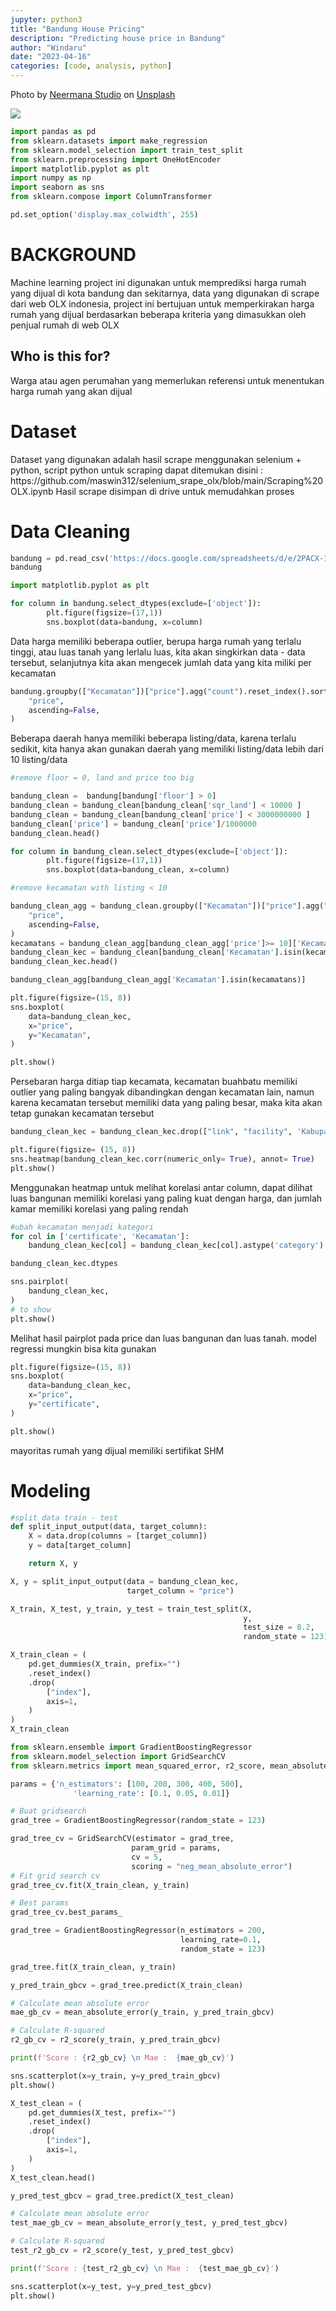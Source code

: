 ```yaml
---
jupyter: python3
title: "Bandung House Pricing"
description: "Predicting house price in Bandung"
author: "Windaru"
date: "2023-04-16"
categories: [code, analysis, python]
---
```



Photo by <a href="https://unsplash.com/@neermana?utm_source=unsplash&utm_medium=referral&utm_content=creditCopyText">Neermana Studio</a> on <a href="https://unsplash.com/photos/SYKYxuT2o5w?utm_source=unsplash&utm_medium=referral&utm_content=creditCopyText">Unsplash</a>

![](thumbnail.jpg)  


```python
import pandas as pd
from sklearn.datasets import make_regression
from sklearn.model_selection import train_test_split
from sklearn.preprocessing import OneHotEncoder
import matplotlib.pyplot as plt
import numpy as np
import seaborn as sns
from sklearn.compose import ColumnTransformer
```

```python
pd.set_option('display.max_colwidth', 255)
```

# BACKGROUND


Machine learning project ini digunakan untuk memprediksi harga rumah yang dijual di kota bandung dan sekitarnya, data yang digunakan di scrape dari web OLX indonesia, project ini bertujuan untuk memperkirakan harga rumah yang dijual berdasarkan beberapa kriteria yang dimasukkan oleh penjual rumah di web OLX

## Who is this for?

Warga atau agen perumahan yang memerlukan referensi untuk menentukan harga rumah yang akan dijual

# Dataset

Dataset yang digunakan adalah hasil scrape menggunakan selenium + python, script python untuk scraping dapat ditemukan disini :  https://github.com/maswin312/selenium_srape_olx/blob/main/Scraping%20OLX.ipynb
Hasil scrape disimpan di drive untuk memudahkan proses 

# Data Cleaning

```python
bandung = pd.read_csv('https://docs.google.com/spreadsheets/d/e/2PACX-1vTAR6OtAl_QcmB5_YkJ6M_YTifhCd5Z1gJtoXFJoaPJWcL5fh5n2DnHRIanJBMOOLF5WRjprZXQP-c7/pub?gid=853666521&single=true&output=csv')
bandung
```

```python
import matplotlib.pyplot as plt

for column in bandung.select_dtypes(exclude=['object']):
        plt.figure(figsize=(17,1))
        sns.boxplot(data=bandung, x=column)
```

Data harga memiliki beberapa outlier, berupa harga rumah yang terlalu tinggi, atau luas tanah yang lerlalu luas, kita akan singkirkan data - data tersebut,
selanjutnya kita akan mengecek jumlah data yang kita miliki per kecamatan

```python
bandung.groupby(["Kecamatan"])["price"].agg("count").reset_index().sort_values(
    "price",
    ascending=False,
)
```

Beberapa daerah hanya memiliki beberapa listing/data, karena terlalu sedikit, kita hanya akan gunakan daerah yang memiliki listing/data lebih dari 10 listing/data

```python
#remove floor = 0, land and price too big

bandung_clean =  bandung[bandung['floor'] > 0]
bandung_clean = bandung_clean[bandung_clean['sqr_land'] < 10000 ]
bandung_clean = bandung_clean[bandung_clean['price'] < 3000000000 ]
bandung_clean['price'] = bandung_clean['price']/1000000
bandung_clean.head()
```

```python
for column in bandung_clean.select_dtypes(exclude=['object']):
        plt.figure(figsize=(17,1))
        sns.boxplot(data=bandung_clean, x=column)
```

```python
#remove kecamatan with listing < 10

bandung_clean_agg = bandung_clean.groupby(["Kecamatan"])["price"].agg("count").reset_index().sort_values(
    "price",
    ascending=False,
)
kecamatans = bandung_clean_agg[bandung_clean_agg['price']>= 10]['Kecamatan']
bandung_clean_kec = bandung_clean[bandung_clean['Kecamatan'].isin(kecamatans)]
bandung_clean_kec.head()

```

```python
bandung_clean_agg[bandung_clean_agg['Kecamatan'].isin(kecamatans)]
```

```python
plt.figure(figsize=(15, 8))
sns.boxplot(
    data=bandung_clean_kec,
    x="price",
    y="Kecamatan",
)

plt.show()
```

Persebaran harga ditiap tiap kecamata, kecamatan buahbatu memiliki outlier yang paling bangyak dibandingkan dengan kecamatan lain, namun karena kecamatan tersebut memiliki data yang paling besar, maka kita akan tetap gunakan kecamatan tersebut

```python
bandung_clean_kec = bandung_clean_kec.drop(["link", "facility", 'Kabupaten', 'Provinsi'], axis=1)
```

```python
plt.figure(figsize= (15, 8))
sns.heatmap(bandung_clean_kec.corr(numeric_only= True), annot= True)
plt.show()
```

Menggunakan heatmap untuk melihat korelasi antar column, dapat dilihat luas bangunan memiliki korelasi yang paling kuat dengan harga, dan jumlah kamar memiliki korelasi yang paling rendah

```python
#ubah kecamatan menjadi kategori
for col in ['certificate', 'Kecamatan']:
    bandung_clean_kec[col] = bandung_clean_kec[col].astype('category')
```

```python
bandung_clean_kec.dtypes
```

```python
sns.pairplot(
    bandung_clean_kec,
)
# to show
plt.show()
```

Melihat hasil pairplot pada price dan luas bangunan dan luas tanah. model regressi mungkin bisa kita gunakan

```python
plt.figure(figsize=(15, 8))
sns.boxplot(
    data=bandung_clean_kec,
    x="price",
    y="certificate",
)

plt.show()
```

mayoritas rumah yang dijual memiliki sertifikat SHM

# Modeling

```python
#split data train - test
def split_input_output(data, target_column):
    X = data.drop(columns = [target_column])
    y = data[target_column]

    return X, y

X, y = split_input_output(data = bandung_clean_kec,
                          target_column = "price")
```

```python
X_train, X_test, y_train, y_test = train_test_split(X,
                                                    y,
                                                    test_size = 0.2,
                                                    random_state = 123)
```

```python
X_train_clean = (
    pd.get_dummies(X_train, prefix="")
    .reset_index()
    .drop(
        ["index"],
        axis=1,
    )
)
X_train_clean
```

```python
from sklearn.ensemble import GradientBoostingRegressor
from sklearn.model_selection import GridSearchCV 
from sklearn.metrics import mean_squared_error, r2_score, mean_absolute_error

params = {'n_estimators': [100, 200, 300, 400, 500],
              'learning_rate': [0.1, 0.05, 0.01]}

# Buat gridsearch
grad_tree = GradientBoostingRegressor(random_state = 123)

grad_tree_cv = GridSearchCV(estimator = grad_tree,
                           param_grid = params,
                           cv = 5,
                           scoring = "neg_mean_absolute_error")
# Fit grid search cv
grad_tree_cv.fit(X_train_clean, y_train)

# Best params
grad_tree_cv.best_params_
```

```python
grad_tree = GradientBoostingRegressor(n_estimators = 200,
                                      learning_rate=0.1,
                                      random_state = 123)

grad_tree.fit(X_train_clean, y_train)
```

```python
y_pred_train_gbcv = grad_tree.predict(X_train_clean)

# Calculate mean absolute error
mae_gb_cv = mean_absolute_error(y_train, y_pred_train_gbcv)

# Calculate R-squared
r2_gb_cv = r2_score(y_train, y_pred_train_gbcv)
```

```python
print(f'Score : {r2_gb_cv} \n Mae :  {mae_gb_cv}')
```

```python
sns.scatterplot(x=y_train, y=y_pred_train_gbcv)
plt.show()
```

```python
X_test_clean = (
    pd.get_dummies(X_test, prefix="")
    .reset_index()
    .drop(
        ["index"],
        axis=1,
    )
)
X_test_clean.head()
```

```python
y_pred_test_gbcv = grad_tree.predict(X_test_clean)

# Calculate mean absolute error
test_mae_gb_cv = mean_absolute_error(y_test, y_pred_test_gbcv)

# Calculate R-squared
test_r2_gb_cv = r2_score(y_test, y_pred_test_gbcv)

print(f'Score : {test_r2_gb_cv} \n Mae :  {test_mae_gb_cv}')
```

```python
sns.scatterplot(x=y_test, y=y_pred_test_gbcv)
plt.show()
```


